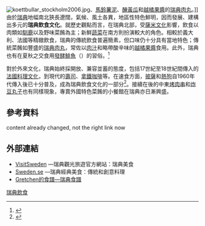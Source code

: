 [[File:koettbullar_stockholm2006.jpg|thumb]]、[[馬鈴薯泥|馬鈴薯泥]]、[[醃黃瓜|醃黃瓜]]和[[越橘|越橘果醬]]的[[瑞典肉丸|瑞典肉丸]]。]]
由於[[瑞典|瑞典]]地幅南北狹長遼闊，氣候、風土各異，地區性特色鮮明，因而發展、建構出多元的'''瑞典飲食文化'''。就歷史觀點而言，在瑞典北部，受[[薩米人|薩米文化]]影響，飲食以肉類如[[馴鹿|馴鹿]]以及野味菜餚為主；新鮮[[蔬菜|蔬菜]]在南方則扮演較大的角色。相較於義大利、法國等精緻飲食，瑞典的傳統飲食普遍簡素，但口味仍十分具有當地特色；傳統菜餚如豐盛的[[瑞典肉圓|瑞典肉丸]]，常佐以[[肉汁|肉汁]]和略帶酸辛味的[[越橘|越橘果醬]]食用。此外，瑞典也有在夏秋之交食用[[瑞典鹽醃鯡魚|發酵鯡魚]]（{{lang|sv|surströmming}}）的習俗。<ref>{{cite web|title=酸鲱鱼大餐_腌渍鲱鱼-瑞典官方网站|url=http://www.sweden.cn/culture/swedishcelebrations/surstromming/|accessdate=2013-09-23|archive-date=2015-04-14|archive-url=https://web.archive.org/web/20150414164149/http://www.sweden.cn/culture/swedishcelebrations/surstromming/|dead-url=no}}</ref>

對於外來文化，瑞典始終採開放、兼容並蓄的態度，包括17世紀至18世紀間傳入的[[法國飲食文化|法國料理文化]]，到現代的[[壽司|壽司]]、[[拿鐵咖啡|拿鐵咖啡]]等。在速食方面，[[披薩|披薩]]和[[熱狗|熱狗]]自1960年代傳入後已十分普及，成為瑞典飲食文化的一部分<ref>{{Cite web |url=http://www.sverigeturism.se/smorgasbord/smorgasbord/culture/lifestyle/food.html |title=Culutre: Food and Drink |work=sverigeturism.se |accessdate=2011-03-27 |language=en |deadurl=yes |archiveurl=https://web.archive.org/web/20110514211110/http://www.sverigeturism.se/smorgasbord/smorgasbord/culture/lifestyle/food.html |archivedate=2011-05-14 }}</ref>。接續在後的中東[[卡博串|烤肉串]]和[[炸豆丸子|炸豆丸子]]也有同樣現象，專賣外國特色菜餚的小餐館在瑞典亦日漸興盛。

== 參考資料 ==
{{reflist}} content already changed, not the right link now

== 外部連結 ==
{{cookbook|Cuisine of Sweden}}
{{Commons category|Cuisine of Sweden}}
*[https://archive.is/20081116041302/http://www.visitsweden.com/sweden/Attractions/Gastronomy-in-Sweden/ VisitSweden] —瑞典觀光旅遊官方網站：瑞典美食
*[https://web.archive.org/web/20110310141652/http://www.sweden.se/eng/Home/Lifestyle/Food-drink/Swedish-culinary-classics/ Sweden.se] —瑞典經典美食：傳統和創意料理
*[http://www.gretchencooks.com/cuisines/Swedish Gretchen的食譜—瑞典食譜] {{Wayback|url=http://www.gretchencooks.com/cuisines/Swedish |date=20060203035546 }}

{{歐洲題目|飲食文化}}

{{Authority control}}
[[Category:瑞典飲食|]]